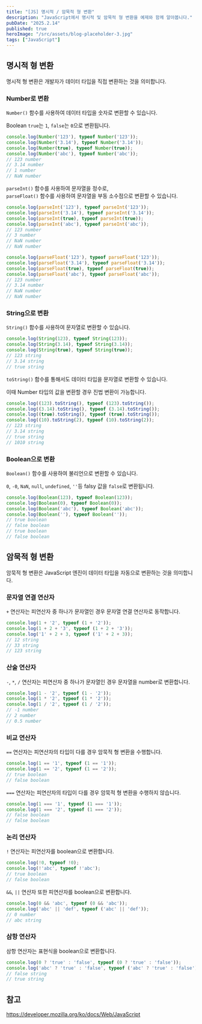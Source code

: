 ```yaml
---
title: "[JS] 명시적 / 암묵적 형 변환"
description: "JavaScript에서 명시적 및 암묵적 형 변환을 예제와 함께 알아봅니다."
pubDate: "2025.2.14"
published: true
heroImage: "/src/assets/blog-placeholder-3.jpg"
tags: ["JavaScript"]
---
```


## 명시적 형 변환

명시적 형 변환은 개발자가 데이터 타입을 직접 변환하는 것을 의미합니다.

### Number로 변환

`Number()` 함수를 사용하여 데이터 타입을 숫자로 변환할 수 있습니다.

Boolean `true`는 `1`, `false`는 `0`으로 변환됩니다.

```js
console.log(Number('123'), typeof Number('123'));
console.log(Number('3.14'), typeof Number('3.14'));
console.log(Number(true), typeof Number(true));
console.log(Number('abc'), typeof Number('abc'));
// 123 number
// 3.14 number
// 1 number
// NaN number
```

`parseInt()` 함수를 사용하여 문자열을 정수로,<br/>
`parseFloat()` 함수를 사용하여 문자열을 부동 소수점으로 변환할 수 있습니다.

```js
console.log(parseInt('123'), typeof parseInt('123'));
console.log(parseInt('3.14'), typeof parseInt('3.14'));
console.log(parseInt(true), typeof parseInt(true));
console.log(parseInt('abc'), typeof parseInt('abc'));
// 123 number
// 3 number
// NaN number
// NaN number
```

```js
console.log(parseFloat('123'), typeof parseFloat('123'));
console.log(parseFloat('3.14'), typeof parseFloat('3.14'));
console.log(parseFloat(true), typeof parseFloat(true));
console.log(parseFloat('abc'), typeof parseFloat('abc'));
// 123 number
// 3.14 number
// NaN number
// NaN number
```

### String으로 변환

`String()` 함수를 사용하여 문자열로 변환할 수 있습니다.

```js
console.log(String(123), typeof String(123));
console.log(String(3.14), typeof String(3.14));
console.log(String(true), typeof String(true));
// 123 string
// 3.14 string
// true string
```

`toString()` 함수를 통해서도 데이터 타입을 문자열로 변환할 수 있습니다.

이때 Number 타입의 값을 변환할 경우 진법 변환이 가능합니다.

```js
console.log((123).toString(), typeof (123).toString());
console.log((3.14).toString(), typeof (3.14).toString());
console.log((true).toString(), typeof (true).toString());
console.log((10).toString(2), typeof (10).toString(2));
// 123 string
// 3.14 string
// true string
// 1010 string
```

### Boolean으로 변환

`Boolean()` 함수를 사용하여 불리언으로 변환할 수 있습니다.

`0`, `-0`, `NaN`, `null`, `undefined`, `''`등 falsy 값을 `false`로 변환됩니다.

```js
console.log(Boolean(123), typeof Boolean(123));
console.log(Boolean(0), typeof Boolean(0));
console.log(Boolean('abc'), typeof Boolean('abc'));
console.log(Boolean(''), typeof Boolean(''));
// true boolean
// false boolean
// true boolean
// false boolean
```

## 암묵적 형 변환

암묵적 형 변환은 JavaScript 엔진이 데이터 타입을 자동으로 변환하는 것을 의미합니다.

### 문자열 연결 연산자

`+` 연산자는 피연산자 중 하나가 문자열인 경우 문자열 연결 연산자로 동작합니다.

```js
console.log(1 + '2', typeof (1 + '2'));
console.log(1 + 2 + '3', typeof (1 + 2 + '3'));
console.log('1' + 2 + 3, typeof ('1' + 2 + 3));
// 12 string
// 33 string
// 123 string
```

### 산술 연산자

`-`, `*`, `/` 연산자는 피연산자 중 하나가 문자열인 경우 문자열을 number로 변환합니다.

```js
console.log(1 - '2', typeof (1 - '2'));
console.log(1 * '2', typeof (1 * '2'));
console.log(1 / '2', typeof (1 / '2'));
// -1 number
// 2 number
// 0.5 number
```

### 비교 연산자

`==` 연산자는 피연산자의 타입이 다를 경우 암묵적 형 변환을 수행합니다.

```js
console.log(1 == '1', typeof (1 == '1'));
console.log(1 == '2', typeof (1 == '2'));
// true boolean
// false boolean
```

`===` 연산자는 피연산자의 타입이 다를 경우 암묵적 형 변환을 수행하지 않습니다.

```js
console.log(1 === '1', typeof (1 === '1'));
console.log(1 === '2', typeof (1 === '2'));
// false boolean
// false boolean
```

### 논리 연산자

`!` 연산자는 피연산자를 boolean으로 변환합니다.

```js
console.log(!0, typeof !0);
console.log(!'abc', typeof !'abc');
// true boolean
// false boolean
```

`&&`, `||` 연산자 또한 피연산자를 boolean으로 변환합니다.

```js
console.log(0 && 'abc', typeof (0 && 'abc'));
console.log('abc' || 'def', typeof ('abc' || 'def'));
// 0 number
// abc string
```

### 삼항 연산자

삼항 연산자는 표현식을 boolean으로 변환합니다.

```js
console.log(0 ? 'true' : 'false', typeof (0 ? 'true' : 'false'));
console.log('abc' ? 'true' : 'false', typeof ('abc' ? 'true' : 'false'));
// false string
// true string
```

## 참고

https://developer.mozilla.org/ko/docs/Web/JavaScript
